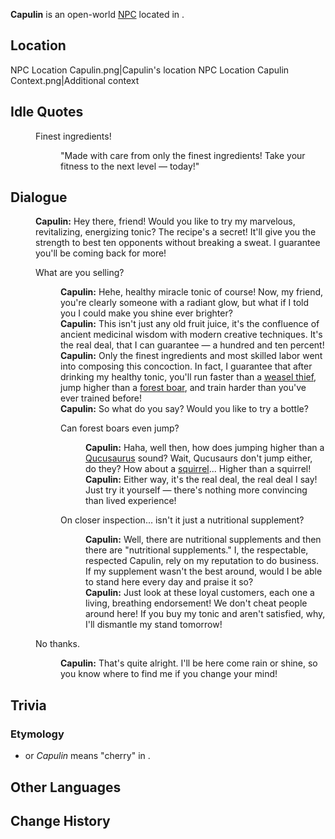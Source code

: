 {{Meta
<!-- Remove this template after adding the missing info -->
|missing_NPC_profile  = yes
}}
{{Character Infobox
|type             = Open-World NPC
|image            = NPC Capulin.png
|realname         = <!-- Optional, if different from in-game name -->
|deceased         = <!-- Past (for deceased prior to events of the game) or free response -->
|region           = Natlan
|location         = Natlan
|affiliation      = Collective of Plenty
|title            = Healthy Drinks Merchant

|ancestry         = <!-- Clan/family -->
|father           = 
|mother           = 
|spouse           = 
|sibling          = 
|child            = 
|relative         = 

|voiceEN          = 
|voiceCN          = 
|voiceJP          = 
|voiceKR          = 
|dialoguereward   = 
}}
'''Capulin''' is an open-world [[NPC]] located in {{Location|"Collective of Plenty"}}.
<!-- Following a certain dialogue branch for the first time gives the player AMOUNT_AS_WORD [[Item]]. -->

==Location==
<gallery>
NPC Location Capulin.png|Capulin's location
NPC Location Capulin Context.png|Additional context
</gallery>
<!--
==Profile==
Detailed story/lore information goes here.
''(To be added.)''

===Appearance===
Keep appearance section short and concise. Limit to 2 paragraphs with 3-4 sentences each.
''(To be added.)''

==Quests and Events==
{{Quests and Events}}
-->
==Idle Quotes==
{{Dialogue Start}}
:{{DIcon|Idle}} Finest ingredients!
::{{A|VO Capulin 01.ogg}} "Made with care from only the finest ingredients! Take your fitness to the next level &mdash; today!"
{{Dialogue End}}

==Dialogue==
{{Dialogue Start}}
:'''Capulin:''' Hey there, friend! Would you like to try my marvelous, revitalizing, energizing tonic? The recipe's a secret! It'll give you the strength to best ten opponents without breaking a sweat. I guarantee you'll be coming back for more!
:{{DIcon}} What are you selling?
::'''Capulin:''' Hehe, healthy miracle tonic of course! Now, my friend, you're clearly someone with a radiant glow, but what if I told you I could make you shine ever brighter?
::'''Capulin:''' This isn't just any old fruit juice, it's the confluence of ancient medicinal wisdom with modern creative techniques. It's the real deal, that I can guarantee &mdash; a hundred and ten percent!
::'''Capulin:''' Only the finest ingredients and most skilled labor went into composing this concoction. In fact, I guarantee that after drinking my healthy tonic, you'll run faster than a [[Weasel Thief|weasel thief]], jump higher than a [[Forest Boar|forest boar]], and train harder than you've ever trained before!
::'''Capulin:''' So what do you say? Would you like to try a bottle?
::{{DIcon}} Can forest boars even jump?
:::'''Capulin:''' Haha, well then, how does jumping higher than a [[Qucusaurus]] sound? Wait, Qucusaurs don't jump either, do they? How about a [[Squirrel|squirrel]]... Higher than a squirrel!
:::'''Capulin:''' Either way, it's the real deal, the real deal I say! Just try it yourself &mdash; there's nothing more convincing than lived experience!
::{{DIcon}} On closer inspection... isn't it just a nutritional supplement?
:::'''Capulin:''' Well, there are nutritional supplements and then there are "nutritional supplements." I, the respectable, respected Capulin, rely on my reputation to do business. If my supplement wasn't the best around, would I be able to stand here every day and praise it so?
:::'''Capulin:''' Just look at these loyal customers, each one a living, breathing endorsement! We don't cheat people around here! If you buy my tonic and aren't satisfied, why, I'll dismantle my stand tomorrow!
:{{DIcon}} No thanks.
::'''Capulin:''' That's quite alright. I'll be here come rain or shine, so you know where to find me if you change your mind!
{{Dialogue End}} 
<!--
==Event Dialogue==
===Event Name===
{{Dialogue Start}}
:'''Capulin:'''
{{Dialogue End}}
-->
==Trivia==
===Etymology===
*{{wt|capolin#Classical_Nahuatl|Capolin}} or ''Capulin'' means "cherry" in {{w|Nahuatl}}.

==Other Languages==
{{Other Languages|default_hidden=1
|en      = Capulin
|zhs     = 卡布林
|zhs_rm  = 
|zht     = 卡布林
|zht_rm  = 
|ja      = カブリン
|ja_rm   = 
|ko      = 카푸린
|es      = Capulín
|fr      = Capulin
|ru      = Капулин
|th      = Capulin
|vi      = Capulin
|de      = Capulin
|id      = Capulin
|pt      = Capulin
|tr      = Capulin
|it      = Capulin
}}

==Change History==
{{Change History|5.5}}
<!--
==References==
{{Reflist}}
-->